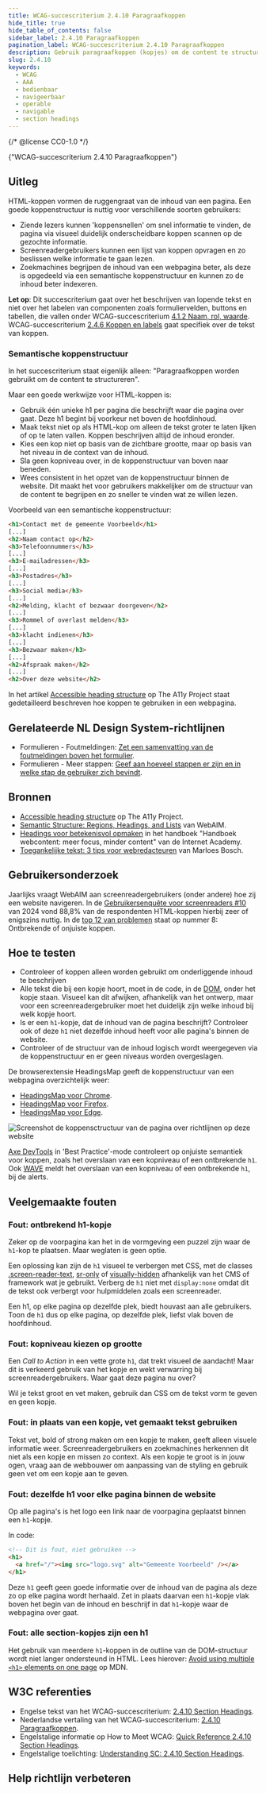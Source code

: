 ```yaml
---
title: WCAG-succescriterium 2.4.10 Paragraafkoppen
hide_title: true
hide_table_of_contents: false
sidebar_label: 2.4.10 Paragraafkoppen
pagination_label: WCAG-succescriterium 2.4.10 Paragraafkoppen
description: Gebruik paragraafkoppen (kopjes) om de content te structureren.
slug: 2.4.10
keywords:
  - WCAG
  - AAA
  - bedienbaar
  - navigeerbaar
  - operable
  - navigable
  - section headings
---
```


{/* @license CC0-1.0 */}


<WcagHeadingGroup level={1} conformanceLevel="Niveau AAA">
  {"WCAG-succescriterium 2.4.10 Paragraafkoppen"}
</WcagHeadingGroup>

<SpotlightSection>
  <Markdown omitH1 headinglevel={3}>
    <AAAMessage />
  </Markdown>
</SpotlightSection>

## Uitleg

<Summary />

HTML-koppen vormen de ruggengraat van de inhoud van een pagina. Een goede koppenstructuur is nuttig voor verschillende soorten gebruikers:

- Ziende lezers kunnen 'koppensnellen' om snel informatie te vinden, de pagina via visueel duidelijk onderscheidbare koppen scannen op de gezochte informatie.
- Screenreadergebruikers kunnen een lijst van koppen opvragen en zo beslissen welke informatie te gaan lezen.
- Zoekmachines begrijpen de inhoud van een webpagina beter, als deze is opgedeeld via een semantische koppenstructuur en kunnen zo de inhoud beter indexeren.

**Let op**: Dit succescriterium gaat over het beschrijven van lopende tekst en niet over het labelen van componenten zoals formuliervelden, buttons en tabellen, die vallen onder WCAG-succescriterium [4.1.2 Naam, rol, waarde](/wcag/4.1.2).
WCAG-succescriterium [2.4.6 Koppen en labels](/wcag/2.4.6) gaat specifiek over de tekst van koppen.

### Semantische koppenstructuur

In het succescriterium staat eigenlijk alleen: "Paragraafkoppen worden gebruikt om de content te structureren".

Maar een goede werkwijze voor HTML-koppen is:

- Gebruik één unieke h1 per pagina die beschrijft waar die pagina over gaat. Deze h1 begint bij voorkeur net boven de hoofdinhoud.
- Maak tekst niet op als HTML-kop om alleen de tekst groter te laten lijken of op te laten vallen. Koppen beschrijven altijd de inhoud eronder.
- Kies een kop niet op basis van de zichtbare grootte, maar op basis van het niveau in de context van de inhoud.
- Sla geen kopniveau over, in de koppenstructuur van boven naar beneden.
- Wees consistent in het opzet van de koppenstructuur binnen de website. Dit maakt het voor gebruikers makkelijker om de structuur van de content te begrijpen en zo sneller te vinden wat ze willen lezen.

Voorbeeld van een semantische koppenstructuur:

```html
<h1>Contact met de gemeente Voorbeeld</h1>
[...]
<h2>Naam contact op</h2>
<h3>Telefoonnummers</h3>
[...]
<h3>E-mailadressen</h3>
[...]
<h3>Postadres</h3>
[...]
<h3>Social media</h3>
[...]
<h2>Melding, klacht of bezwaar doorgeven</h2>
[...]
<h3>Rommel of overlast melden</h3>
[...]
<h3>klacht indienen</h3>
[...]
<h3>Bezwaar maken</h3>
[...]
<h2>Afspraak maken</h2>
[...]
<h2>Over deze website</h2>
```

In het artikel [<span lang="en">Accessible heading structure</span>](https://www.a11yproject.com/posts/how-to-accessible-heading-structure/) op The A11y Project staat gedetailleerd beschreven hoe koppen te gebruiken in een webpagina.

## Gerelateerde NL Design System-richtlijnen

- Formulieren - Foutmeldingen: [Zet een samenvatting van de foutmeldingen boven het formulier](/richtlijnen/formulieren/foutmeldingen/samenvatting).
- Formulieren - Meer stappen: [Geef aan hoeveel stappen er zijn en in welke stap de gebruiker zich bevindt](/richtlijnen/formulieren/meerdere-stappen/voortgang-tonen).

## Bronnen

- [<span lang="en">Accessible heading structure</span>](https://www.a11yproject.com/posts/how-to-accessible-heading-structure/) op The A11y Project.
- [<span lang="en">Semantic Structure: Regions, Headings, and Lists</span>](https://webaim.org/techniques/semanticstructure/) van WebAIM.
- [Headings voor betekenisvol opmaken](https://www.internetacademy.nl/ebooks/handboek-webcontent/headings-voor-betekenisvol-opmaken) in het handboek "Handboek webcontent: meer focus, minder content" van de Internet Academy.
- [Toegankelijke tekst: 3 tips voor webredacteuren](https://www.limoengroen.nl/nieuws/toegankelijke-tekst-3-tips-voor-webredacteuren) van Marloes Bosch.

## Gebruikersonderzoek

Jaarlijks vraagt WebAIM aan screenreadergebruikers (onder andere) hoe zij een website navigeren. In de [Gebruikersenquête voor screenreaders #10](https://webaim.org/projects/screenreadersurvey10/#heading) van 2024 vond 88,8% van de respondenten HTML-koppen hierbij zeer of enigszins nuttig. In de [top 12 van problemen](https://webaim.org/projects/screenreadersurvey10/#problematic) staat op nummer 8: Ontbrekende of onjuiste koppen.

<CTAGebruikersonderzoek />

## Hoe te testen

- Controleer of koppen alleen worden gebruikt om onderliggende inhoud te beschrijven
- Alle tekst die bij een kopje hoort, moet in de code, in de [DOM](https://developer.mozilla.org/en-US/docs/Web/API/Document_Object_Model/Introduction), onder het kopje staan. Visueel kan dit afwijken, afhankelijk van het ontwerp, maar voor een screenreadergebruiker moet het duidelijk zijn welke inhoud bij welk kopje hoort.
- Is er een `h1`-kopje, dat de inhoud van de pagina beschrijft? Controleer ook of deze `h1` niet dezelfde inhoud heeft voor alle pagina's binnen de website.
- Controleer of de structuur van de inhoud logisch wordt weergegeven via de koppenstructuur en er geen niveaus worden overgeslagen.

De browserextensie HeadingsMap geeft de koppenstructuur van een webpagina overzichtelijk weer:

- [HeadingsMap voor Chrome](https://chrome.google.com/webstore/detail/headingsmap/flbjommegcjonpdmenkdiocclhjacmbi).
- [HeadingsMap voor Firefox](https://addons.mozilla.org/en-US/firefox/addon/headingsmap/).
- [HeadingsMap voor Edge](https://microsoftedge.microsoft.com/addons/detail/headingsmap/bokekiiaddinealohkmhjcgfanndmcgo).

![Screenshot de koppensctructuur van de pagina over richtlijnen op deze website](https://raw.githubusercontent.com/nl-design-system/documentatie/assets/wcag_screenshot_headingsmap.png)

[Axe DevTools](https://www.deque.com/axe/browser-extensions/) in 'Best Practice'-mode controleert op onjuiste semantiek voor koppen, zoals het overslaan van een kopniveau of een ontbrekende `h1`.
Ook [WAVE](https://wave.webaim.org/) meldt het overslaan van een kopniveau of een ontbrekende `h1`, bij de alerts.

## Veelgemaakte fouten

### Fout: ontbrekend h1-kopje

Zeker op de voorpagina kan het in de vormgeving een puzzel zijn waar de `h1`-kop te plaatsen. Maar weglaten is geen optie.

Een oplossing kan zijn de `h1` visueel te verbergen met CSS, met de classes [.screen-reader-text](https://make.wordpress.org/accessibility/handbook/markup/the-css-class-screen-reader-text/), [sr-only](https://tailwindcss.com/docs/screen-readers) of [visually-hidden](https://www.scottohara.me/blog/2017/04/14/inclusively-hidden.html) afhankelijk van het CMS of framework wat je gebruikt. Verberg de `h1` niet met `display:none` omdat dit de tekst ook verbergt voor hulpmiddelen zoals een screenreader.

Een h1, op elke pagina op dezelfde plek, biedt houvast aan alle gebruikers. Toon de `h1` dus op elke pagina, op dezelfde plek, liefst vlak boven de hoofdinhoud.

### Fout: kopniveau kiezen op grootte

Een _Call to Action_ in een vette grote `h1`, dat trekt visueel de aandacht!
Maar dit is verkeerd gebruik van het kopje en wekt verwarring bij screenreadergebruikers. Waar gaat deze pagina nu over?

Wil je tekst groot en vet maken, gebruik dan CSS om de tekst vorm te geven en geen kopje.

### Fout: in plaats van een kopje, vet gemaakt tekst gebruiken

Tekst vet, bold of strong maken om een kopje te maken, geeft alleen visuele informatie weer. Screenreadergebruikers en zoekmachines herkennen dit niet als een kopje en missen zo context.
Als een kopje te groot is in jouw ogen, vraag aan de webbouwer om aanpassing van de styling en gebruik geen vet om een kopje aan te geven.

### Fout: dezelfde h1 voor elke pagina binnen de website

Op alle pagina's is het logo een link naar de voorpagina geplaatst binnen een `h1`-kopje.

In code:

```html
<!-- Dit is fout, niet gebruiken -->
<h1>
  <a href="/"><img src="logo.svg" alt="Gemeente Voorbeeld" /></a>
</h1>
```

Deze `h1` geeft geen goede informatie over de inhoud van de pagina als deze zo op elke pagina wordt herhaald. Zet in plaats daarvan een `h1`-kopje vlak boven het begin van de inhoud en beschrijf in dat `h1`-kopje waar de webpagina over gaat.

### Fout: alle section-kopjes zijn een h1

Het gebruik van meerdere `h1`-koppen in de outline van de DOM-structuur wordt niet langer ondersteund in HTML.
Lees hierover: [<span lang="en">Avoid using multiple `<h1>` elements on one page</span>](https://developer.mozilla.org/en-US/docs/Web/HTML/Element/Heading_Elements#avoid_using_multiple_h1_elements_on_one_page) op MDN.

## W3C referenties

- Engelse tekst van het WCAG-succescriterium: [<span lang="en">2.4.10 Section Headings</span>](https://www.w3.org/TR/WCAG22/#section-headings).
- Nederlandse vertaling van het WCAG-succescriterium: [2.4.10 Paragraafkoppen](https://www.w3.org/Translations/WCAG22-nl/#paragraafkoppen).
- Engelstalige informatie op <span lang="en">How to Meet WCAG</span>: [<span lang="en">Quick Reference 2.4.10 Section Headings</span>](https://www.w3.org/WAI/WCAG22/quickref/#section-headings).
- Engelstalige toelichting: [<span lang="en">Understanding SC: 2.4.10 Section Headings</span>](https://www.w3.org/WAI/WCAG22/Understanding/section-headings.html).

<SpotlightSection>
  <Markdown omitH1 headinglevel={3}>
    <Disclaimer />
  </Markdown>
</SpotlightSection>

## Help richtlijn verbeteren

<Markdown omitH1 headinglevel={3}>
  <WCAGFooterInfo />
</Markdown>
